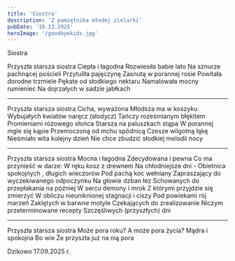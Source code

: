 ```yaml
---
title: 'Siostra'
description: 'Z pamiętnika młodej zielarki'
pubDate: '10.13.2025'
heroImage: '/goodbyekids.jpg'
---
```

Siostra

Przyszła starsza siostra
Ciepła i łagodna
Rozwiesiła babie lato
Na sznurze pachnącej pościeli
Przytuliła pajęczynę
Zasnutą w porannej rosie
Powitała dorodne trzmiele
Pękate od słodkiego nektaru
Namalowała mocny rumieniec 
Na dojrzałych w sadzie jabłkach

***

Przyszła starsza siostra
Cicha, wyważona
Młodsza ma w koszyku
Wybujałych kwiatów naręcz (słodycz)
Tańczy roześmianym błękitem
Promieniami różowego słońca
Starsza na paluszkach stąpa
W porannej mgle się kąpie
Przemoczoną od mchu spódnicą
Czesze wilgotną łąkę
Nieśmiało wita kolejny dzień
Nie chce zbudzić słodkiej melodii nocy

***

Przyszła starsza siostra
Mocna i łagodna
Zdecydowana i pewna
Co ma przynieść w darze:
W ręku kosz z drewnem
Na chłodniejsze dni - 
Obietnica spokojnych , długich wieczorów
Pod pachą koc wełniany
Zapraszający do wyczekiwanego odpoczynku
Na głowie dzban łez 
Schowanych do przepłakania na później
W sercu demony i mrok
Z którymi przyjdzie się zmierzyć
W obliczu nieuniknionej stagnacji i ciszy
Pod powiekami rój marzeń
Zaklętych w barwne motyle
Czekających do zrealizowanie 
Niczym przeterminowane recepty
Szczęśliwych (przyszłych) dni

***

Przyszła starsza siostra
Może pora roku?
A może pora życia?
Mądra i spokojna
Bo wie
Że przyszła już na nią pora

Dzikowo 17.09.2025 r.
  

</pre>

